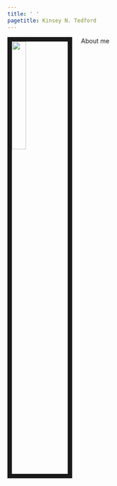 ```yaml
---
title: ' '
pagetitle: Kinsey N. Tedford
---
```


<link rel="stylesheet" href="styles.css" type="text/css">

<img src="images/emily_2.jpg" style="width:25%; border:10px solid; margin-right: 20px" align="left">

About me
